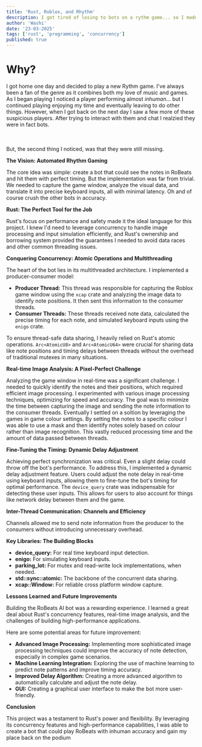 ```yaml
---
title: 'Rust, Roblox, and Rhythm'
description: I got tired of losing to bots on a rythm game... so I made a better one. Introducing- Roblot, the best (non-memory reading) Roblox ryhtm game player of all time.
author: 'Washi'
date: '23-03-2025'
tags: ['rust', 'programming', 'concurrency']
published: true
---
```


# Why?

I got home one day and decided to play a new Rythm game. I've always been a fan of the genre as it combines both my love of music and games. As I began playing I noticed a player performing almost _inhuman_... but I continued playing enjoying my time and eventually leaving to do other things. However, when I got back on the next day I saw a few more of these suspicious players. After trying to interact with them and chat I realzied they were in fact bots.

<br />
<br /> But, the second thing I noticed, was that they were still missing.

**The Vision: Automated Rhythm Gaming**

The core idea was simple: create a bot that could see the notes in RoBeats and hit them with perfect timing. But the implementation was far from trivial. We needed to capture the game window, analyze the visual data, and translate it into precise keyboard inputs, all with minimal latency. Oh and of course crush the other bots in accuracy.

**Rust: The Perfect Tool for the Job**

Rust's focus on performance and safety made it the ideal language for this project. I knew I'd need to leverage concurrency to handle image processing and input simulation efficiently, and Rust's ownership and borrowing system provided the guarantees I needed to avoid data races and other common threading issues.

**Conquering Concurrency: Atomic Operations and Multithreading**

The heart of the bot lies in its multithreaded architecture. I implemented a producer-consumer model:

- **Producer Thread:** This thread was responsible for capturing the Roblox game window using the `xcap` crate and analyzing the image data to identify note positions. It then sent this information to the consumer threads.
- **Consumer Threads:** These threads received note data, calculated the precise timing for each note, and simulated keyboard inputs using the `enigo` crate.

To ensure thread-safe data sharing, I heavily relied on Rust's atomic operations. `Arc<AtomicU8>` and `Arc<AtomicU64>` were crucial for sharing data like note positions and timing delays between threads without the overhead of traditional mutexes in many situations.

**Real-time Image Analysis: A Pixel-Perfect Challenge**

Analyzing the game window in real-time was a significant challenge. I needed to quickly identify the notes and their positions, which required efficient image processing. I experimented with various image processing techniques, optimizing for speed and accuracy. The goal was to minimize the time between capturing the image and sending the note information to the consumer threads. Eventually I settled on a soltion by leveraging the games in game colour settings. By setting the notes to a specific colour I was able to use a mask and then identify notes solely based on colour rather than image recognition. This vastly reduced processing time and the amount of data passed between threads.

**Fine-Tuning the Timing: Dynamic Delay Adjustment**

Achieving perfect synchronization was critical. Even a slight delay could throw off the bot's performance. To address this, I implemented a dynamic delay adjustment feature. Users could adjust the note delay in real-time using keyboard inputs, allowing them to fine-tune the bot's timing for optimal performance. The `device_query` crate was indispensable for detecting these user inputs. This allows for users to also account for things like network delay between them and the game.

**Inter-Thread Communication: Channels and Efficiency**

Channels allowed me to send note information from the producer to the consumers without introducing unnecessary overhead.

**Key Libraries: The Building Blocks**

- **device_query:** For real time keyboard input detection.
- **enigo:** For simulating keyboard inputs.
- **parking_lot:** For mutex and read-write lock implementations, when needed.
- **std::sync::atomic:** The backbone of the concurrent data sharing.
- **xcap::Window:** For reliable cross platform window capture.

**Lessons Learned and Future Improvements**

Building the RoBeats AI bot was a rewarding experience. I learned a great deal about Rust's concurrency features, real-time image analysis, and the challenges of building high-performance applications.

Here are some potential areas for future improvement:

- **Advanced Image Processing:** Implementing more sophisticated image processing techniques could improve the accuracy of note detection, especially in complex game scenarios.
- **Machine Learning Integration:** Exploring the use of machine learning to predict note patterns and improve timing accuracy.
- **Improved Delay Algorithm:** Creating a more advanced algorithm to automatically calculate and adjust the note delay.
- **GUI:** Creating a graphical user interface to make the bot more user-friendly.

**Conclusion**

This project was a testament to Rust's power and flexibility. By leveraging its concurrency features and high-performance capabilities, I was able to create a bot that could play RoBeats with inhuman accuracy and gain my place back on the podium
